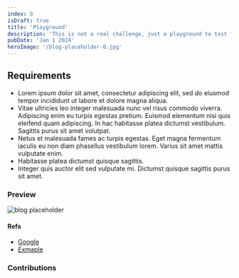 ```yaml
---
index: 0
isDraft: true
title: 'Playground'
description: 'This is not a real challenge, just a playground to test features.'
pubDate: 'Jan 1 2024'
heroImage: '/blog-placeholder-0.jpg'
---
```



## Requirements
- Lorem ipsum dolor sit amet, consectetur adipiscing elit, sed do eiusmod tempor incididunt ut labore et dolore magna aliqua.
- Vitae ultricies leo integer malesuada nunc vel risus commodo viverra. Adipiscing enim eu turpis egestas pretium. Euismod elementum nisi quis eleifend quam adipiscing. In hac habitasse platea dictumst vestibulum. Sagittis purus sit amet volutpat.
- Netus et malesuada fames ac turpis egestas. Eget magna fermentum iaculis eu non diam phasellus vestibulum lorem. Varius sit amet mattis vulputate enim.
- Habitasse platea dictumst quisque sagittis.
- <Special /> Integer quis auctor elit sed vulputate mi. Dictumst quisque sagittis purus sit amet.

### Preview
![blog placeholder](/fe-hunger-games/blog-placeholder-1.jpg)

#### Refs
* [Google](https://www.google.com)
* [Exmaple](https://www.example.com)

<Winner>
  <DocumentPreview content={rpetrovDocument} fileName="rpetrov.html" />
</Winner>

### Contributions
<DocumentPreview content={templateDocument} fileName="template.html" />
<DocumentPreview content={rpetrovDocument} fileName="rpetrov.html" />